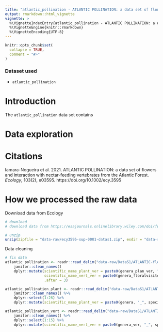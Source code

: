 ```yaml
---
title: "atlantic_pollination - ATLANTIC POLLINATION: a data set of flowers and interaction with nectar-feeding vertebrates from the Atlantic Forest"
output: rmarkdown::html_vignette
vignette: >
  %\VignetteIndexEntry{atlantic_pollination - ATLANTIC POLLINATION: a data set of flowers and interaction with nectar-feeding vertebrates from the Atlantic Forest}
  %\VignetteEngine{knitr::rmarkdown}
  %\VignetteEncoding{UTF-8}
---
```


```r
knitr::opts_chunk$set(
  collapse = TRUE,
  comment = "#>"
)
```

### Dataset used

- `atlantic_pollination`

# Introduction

The `atlantic_pollination` data set contains 

# Data exploration

# Citations

Iamara-Nogueira et al. 2021. ATLANTIC POLLINATION: a data set of flowers and interaction with nectar-feeding vertebrates from the Atlantic Forest. *Ecology*, 103(2), e03595. https://doi.org/10.1002/ecy.3595

# How we processed the raw data

Download data from Ecology

```r
# download
# download data from https://esajournals.onlinelibrary.wiley.com/doi/full/10.1002/ecy.3595

# unzip
unzip(zipfile = "data-raw/ecy3595-sup-0001-datas1.zip", exdir = "data-raw")
```

Data cleaning
```r
# fix data
atlantic_pollination <- readr::read_delim("data-raw/DataS1/ATLANTIC-floverint_int.csv", delim = ";") %>%
    janitor::clean_names()
    dplyr::mutate(scientific_name_plant_ver = paste0(genera_plan_ver, "_", sp_plant_ver),
                  scientific_name_vert_ver = paste0(genera_floralvisitor_ver, "_", sp_floralvisitor_ver),
                  .after = 3)

atlantic_pollination_plant <- readr::read_delim("data-raw/DataS1/ATLANTIC-floverint_plant.csv", delim = ";") %>%
    janitor::clean_names() %>%
    dplyr::select(1:26) %>%
    dplyr::mutate(scientific_name_plant_ver = paste0(genera, "_", species), .after = 1)

atlantic_pollination_vert <- readr::read_delim("data-raw/DataS1/ATLANTIC-floverint_vert.csv", delim = ";") %>%
    janitor::clean_names() %>%
    dplyr::select(1:15) %>%
    dplyr::mutate(scientific_name_vert_ver = paste0(genera_ver, "_", species_ver), .after = 1)
```
